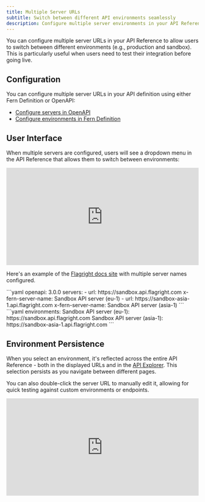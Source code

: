 ```yaml
---
title: Multiple Server URLs
subtitle: Switch between different API environments seamlessly
description: Configure multiple server environments in your API Reference
---
```


You can configure multiple server URLs in your API Reference to allow users to switch between different environments (e.g., production and sandbox). This is particularly useful when users need to test their integration before going live.

## Configuration

You can configure multiple server URLs in your API definition using either Fern Definition or OpenAPI:

- [Configure servers in OpenAPI](/learn/api-definition/openapi/extensions/others#server-names)
- [Configure environments in Fern Definition](/learn/api-definition/fern/api-yml/environments)

## User Interface

When multiple servers are configured, users will see a dropdown menu in the API Reference that allows them to switch between environments:

<div style="position: relative; padding-bottom: 50.63657407407407%; height: 0;"><iframe src="https://www.loom.com/embed/cb642161678e41cabcb677b900006f40?sid=5e45243c-3ba1-45cf-860b-72eee1970fc5?hide_owner=true&hide_share=true&hide_title=true&hideEmbedTopBar=true" frameborder="0" webkitallowfullscreen mozallowfullscreen allowfullscreen style="position: absolute; top: 0; left: 0; width: 100%; height: 100%;"></iframe></div>

Here's an example of the [Flagright docs site](https://docs.flagright.com/framl-api/api-reference/api-reference/transactions/get) with multiple server names configured.

<Tabs>
  <Tab title="OpenAPI">
    <CodeBlock>
    ```yaml
    openapi: 3.0.0
    servers:
      - url: https://sandbox.api.flagright.com
        x-fern-server-name: Sandbox API server (eu-1)
      - url: https://sandbox-asia-1.api.flagright.com
        x-fern-server-name: Sandbox API server (asia-1)
    ```
    </CodeBlock>
  </Tab>
  <Tab title="Fern Definition">
    <CodeBlock>
    ```yaml
    environments:
      Sandbox API server (eu-1): https://sandbox.api.flagright.com
      Sandbox API server (asia-1): https://sandbox-asia-1.api.flagright.com
    ```
    </CodeBlock>
  </Tab>
</Tabs>

## Environment Persistence

When you select an environment, it's reflected across the entire API Reference - both in the displayed URLs and in the [API Explorer](/learn/docs/api-references/api-explorer). This selection persists as you navigate between different pages.

You can also double-click the server URL to manually edit it, allowing for quick testing against custom environments or endpoints.

<div style="position: relative; padding-bottom: 50.63657407407407%; height: 0;"><iframe src="https://www.loom.com/embed/d42cab1aff0d4e0386accdfd9eef48b1?sid=1921d696-dd58-4c16-b1f8-2f904804579a?hide_owner=true&hide_share=true&hide_title=true&hideEmbedTopBar=true" frameborder="0" webkitallowfullscreen mozallowfullscreen allowfullscreen style="position: absolute; top: 0; left: 0; width: 100%; height: 100%;"></iframe></div>

